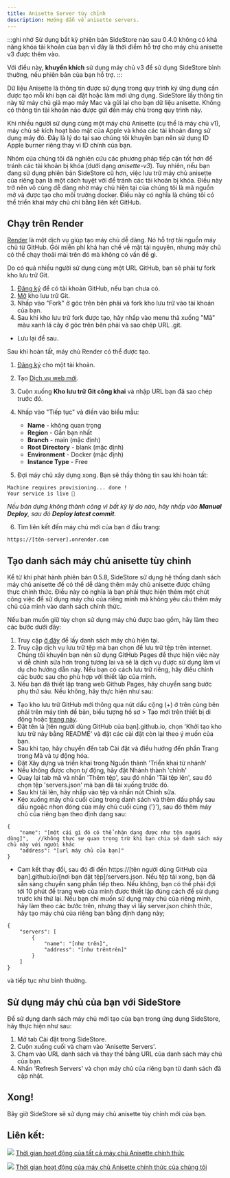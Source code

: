 ```yaml
---
title: Anisette Server tùy chỉnh
description: Hướng dẫn về anisette servers.
---
```


:::ghi nhớ
Sử dụng bất kỳ phiên bản SideStore nào sau 0.4.0 không có khả năng khóa tài khoản của bạn vì đây là thời điểm hỗ trợ cho máy chủ anisette v3 được thêm vào.

Với điều này, **khuyến khích** sử dụng máy chủ v3 để sử dụng SideStore bình thường, nếu phiên bản của bạn hỗ trợ.
:::

Dữ liệu Anisette là thông tin được sử dụng trong quy trình ký ứng dụng cần được tạo mỗi khi bạn cài đặt hoặc làm mới ứng dụng. SideStore lấy thông tin này từ máy chủ giả mạo máy Mac và gửi lại cho bạn dữ liệu anisette. Không có thông tin tài khoản nào được gửi đến máy chủ trong quy trình này.

Khi nhiều người sử dụng cùng một máy chủ Anisette (cụ thể là máy chủ v1), máy chủ sẽ kích hoạt bảo mật của Apple và khóa các tài khoản đang sử dụng máy đó. Đây là lý do tại sao chúng tôi khuyên bạn nên sử dụng ID Apple burner riêng thay vì ID chính của bạn.

Nhóm của chúng tôi đã nghiên cứu các phương pháp tiếp cận tốt hơn để tránh các tài khoản bị khóa (dưới dạng _anisette-v3_). Tuy nhiên, nếu bạn đang sử dụng phiên bản SideStore cũ hơn, việc lưu trữ máy chủ anisette của riêng bạn là một cách tuyệt vời để tránh các tài khoản bị khóa. Điều này trở nên vô cùng dễ dàng nhờ máy chủ hiện tại của chúng tôi là mã nguồn mở và được tạo cho môi trường docker. Điều này có nghĩa là chúng tôi có thể triển khai máy chủ chỉ bằng liên kết GitHub.

## Chạy trên Render

[Render](https://render.com/) là một dịch vụ giúp tạo máy chủ dễ dàng. Nó hỗ trợ tải nguồn máy chủ từ GitHub. Gói miễn phí khá hạn chế về mặt tài nguyên, nhưng máy chủ có thể chạy thoải mái trên đó mà không có vấn đề gì.

Do có quá nhiều người sử dụng cùng một URL GitHub, bạn sẽ phải tự fork kho lưu trữ Git.

1. [Đăng ký](https://github.com/signup) để có tài khoản GitHub, nếu bạn chưa có.
2. [Mở](https://github.com/Dadoum/anisette-v3-server) kho lưu trữ Git.
3. Nhấp vào "Fork" ở góc trên bên phải và fork kho lưu trữ vào tài khoản của bạn.
4. Sau khi kho lưu trữ fork được tạo, hãy nhấp vào menu thả xuống "Mã" màu xanh lá cây ở góc trên bên phải và sao chép URL .git.

* Lưu lại để sau.

Sau khi hoàn tất, máy chủ Render có thể được tạo.

1. [Đăng ký](https://dashboard.render.com/register/) cho một tài khoản.
2. Tạo [Dịch vụ web mới](https://dashboard.render.com/select-repo?type=web).
3. Cuộn xuống **Kho lưu trữ Git công khai** và nhập URL bạn đã sao chép trước đó.
4. Nhấp vào "Tiếp tục" và điền vào biểu mẫu:
    * **Name** - không quan trọng
    * **Region** - Gần bạn nhất
    * **Branch** - main (mặc định)
    * **Root Directory** - blank (mặc định)
    * **Environment** - Docker (mặc định)
    * **Instance Type** - Free

5. Đợi máy chủ xây dựng xong. Bạn sẽ thấy thông tin sau khi hoàn tất:

```
Machine requires provisioning... done !
Your service is live 🎉
```

*Nếu bản dựng không thành công vì bất kỳ lý do nào, hãy nhấp vào **Manual Deploy**, sau đó **Deploy latest commit**.*

6. Tìm liên kết đến máy chủ mới của bạn ở đầu trang:

```
https://[tên-server].onrender.com
```

## Tạo danh sách máy chủ anisette tùy chỉnh

Kể từ khi phát hành phiên bản 0.5.8, SideStore sử dụng hệ thống danh sách máy chủ anisette để có thể dễ dàng thêm máy chủ anisette được chứng thực chính thức. Điều này có nghĩa là bạn phải thực hiện thêm một chút công việc để sử dụng máy chủ của riêng mình mà không yêu cầu thêm máy chủ của mình vào danh sách chính thức.

Nếu bạn muốn giữ tùy chọn sử dụng máy chủ được bao gồm, hãy làm theo các bước dưới đây:
1. Truy cập [ở đây](https://servers.sidestore.io/servers.json) để lấy danh sách máy chủ hiện tại.
2. Truy cập dịch vụ lưu trữ tệp mà bạn chọn để lưu trữ tệp trên internet. Chúng tôi khuyên bạn nên sử dụng GitHub Pages để thực hiện việc này vì dễ chỉnh sửa hơn trong tương lai và sẽ là dịch vụ được sử dụng làm ví dụ cho hướng dẫn này. Nếu bạn có cách lưu trữ riêng, hãy điều chỉnh các bước sau cho phù hợp với thiết lập của mình.
3. Nếu bạn đã thiết lập trang web Github Pages, hãy chuyển sang bước phụ thứ sáu. Nếu không, hãy thực hiện như sau:
* Tạo kho lưu trữ GitHub mới thông qua nút dấu cộng (+) ở trên cùng bên phải trên máy tính để bàn, biểu tượng hồ sơ > Tạo mới trên thiết bị di động hoặc [trang này](https://github.com/new).
* Đặt tên là [tên người dùng GitHub của bạn].github.io, chọn 'Khởi tạo kho lưu trữ này bằng README' và đặt các cài đặt còn lại theo ý muốn của bạn.
* Sau khi tạo, hãy chuyển đến tab Cài đặt và điều hướng đến phần Trang trong Mã và tự động hóa.
* Đặt Xây dựng và triển khai trong Nguồn thành 'Triển khai từ nhánh'
* Nếu không được chọn tự động, hãy đặt Nhánh thành 'chính'
* Quay lại tab mã và nhấn 'Thêm tệp', sau đó nhấn 'Tải tệp lên', sau đó chọn tệp 'servers.json' mà bạn đã tải xuống trước đó.
* Sau khi tải lên, hãy nhấp vào tệp và nhấn nút Chỉnh sửa.
* Kéo xuống máy chủ cuối cùng trong danh sách và thêm dấu phẩy sau dấu ngoặc nhọn đóng của máy chủ cuối cùng ('}'), sau đó thêm máy chủ của riêng bạn theo định dạng sau:
```
{
    "name": "[một cái gì đó có thể nhận dạng được như tên người dùng]",   //không thực sự quan trọng trừ khi bạn chia sẻ danh sách máy chủ này với người khác
    "address": "[url máy chủ của bạn]"
}
```
* Cam kết thay đổi, sau đó đi đến https://[tên người dùng GitHub của bạn].github.io/[nơi bạn đặt tệp]/servers.json. Nếu tệp tải xong, bạn đã sẵn sàng chuyển sang phần tiếp theo. Nếu không, bạn có thể phải đợi tới 10 phút để trang web của mình được thiết lập đúng cách để sử dụng trước khi thử lại.
Nếu bạn chỉ muốn sử dụng máy chủ của riêng mình, hãy làm theo các bước trên, nhưng thay vì lấy server.json chính thức, hãy tạo máy chủ của riêng bạn bằng định dạng này;
```
{
    "servers": [
        {
            "name": "[như trên]",
            "address": "[như trêntrên]"
        }
    ]
}
```
và tiếp tục như bình thường.

## Sử dụng máy chủ của bạn với SideStore

Để sử dụng danh sách máy chủ mới tạo của bạn trong ứng dụng SideStore, hãy thực hiện như sau:

1. Mở tab Cài đặt trong SideStore.
2. Cuộn xuống cuối và chạm vào 'Anisette Servers'.
3. Chạm vào URL danh sách và thay thế bằng URL của danh sách máy chủ của bạn.
4. Nhấn 'Refresh Servers' và chọn máy chủ của riêng bạn từ danh sách đã cập nhật.

## Xong!

Bây giờ SideStore sẽ sử dụng máy chủ anisette tùy chỉnh mới của bạn.

## Liên kết:
[<img src="https://uptime.sidestore.io/api/badge/4/uptime/48" />](https://uptime.sidestore.io/status/all)
[Thời gian hoạt động của tất cả máy chủ Anisette chính thức](https://uptime.sidestore.io/status/all)

[<img src="https://uptime.sidestore.io/api/badge/1/uptime/48" />](https://uptime.sidestore.io/status/ss)
[Thời gian hoạt động của máy chủ Anisette chính thức của chúng tôi](https://uptime.sidestore.io/status/ss)
